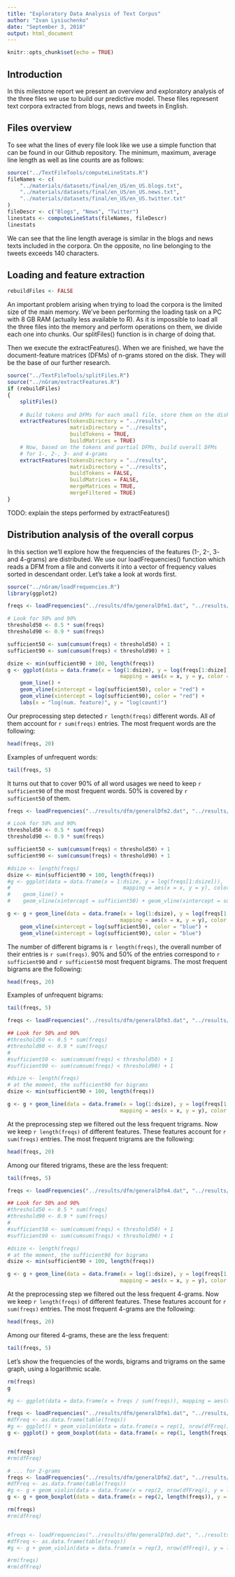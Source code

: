 ```yaml
---
title: "Exploratory Data Analysis of Text Corpus"
author: "Ivan Lysiuchenko"
date: "September 3, 2018"
output: html_document
---
```


```r
knitr::opts_chunk$set(echo = TRUE)
```

## Introduction

In this milestone report we present an overview and exploratory analysis of the three files
we use to build our predictive model. These files represent text corpora extracted from
blogs, news and tweets in English.

## Files overview

To see what the lines of every file look like we use a simple function that can be found
in our Github repository. The minimum, maximum, average line length as well as line counts
are as follows:

```r
source("../TextFileTools/computeLineStats.R")
fileNames <- c(
    "../materials/datasets/final/en_US/en_US.blogs.txt",
    "../materials/datasets/final/en_US/en_US.news.txt",
    "../materials/datasets/final/en_US/en_US.twitter.txt"
)
fileDescr <- c("Blogs", "News", "Twitter")
linestats <- computeLineStats(fileNames, fileDescr)
linestats
```

We can see that the line length average is similar in the blogs and news texts included in
the corpora. On the opposite, no line belonging to the tweets exceeds 140 characters.

## Loading and feature extraction

```r
rebuildFiles <- FALSE
```

An important problem arising when trying to load the corpora is the limited size of the main
memory. We've been performing the loading task on a PC with 8 GB RAM (actually less available to R).
As it is impossible to load all the three files into the memory and perform operations on them,
we divide each one into chunks. Our splitFiles() function is in charge of doing that.

Then we execute the extractFeatures(). When we are finished, we have the document-feature matrices
(DFMs) of n-grams stored on the disk. They will be the base of our further research.

```r
source("../TextFileTools/splitFiles.R")
source("../nGram/extractFeatures.R")
if (rebuildFiles)
{
    splitFiles()
    
    # Build tokens and DFMs for each small file, store them on the disk
    extractFeatures(tokensDirectory = "../results",
                    matrixDirectory = "../results",
                    buildTokens = TRUE,
                    buildMatrices = TRUE)
    # Now, based on the tokens and partial DFMs, build overall DFMs
    # for 1-, 2-, 3- and 4-grams
    extractFeatures(tokensDirectory = "../results",
                    matrixDirectory = "../results",
                    buildTokens = FALSE,
                    buildMatrices = FALSE,
                    mergeMatrices = TRUE,
                    mergeFiltered = TRUE)
}
```

TODO: explain the steps performed by extractFeatures()

## Distribution analysis of the overall corpus

In this section we'll explore how the frequencies of the features (1-, 2-, 3- and 4-grams) are distributed.
We use our loadFrequencies() function which reads a DFM from a file and
converts it into a vector of frequency values sorted in descendant order.
Let's take a look at words first.

```r
source("../nGram/loadFrequencies.R")
library(ggplot2)

freqs <- loadFrequencies("../results/dfm/generalDfm1.dat", "../results/dfm/freq1.dat")

# Look for 50% and 90%
threshold50 <- 0.5 * sum(freqs)
threshold90 <- 0.9 * sum(freqs)

sufficient50 <- sum(cumsum(freqs) < threshold50) + 1
sufficient90 <- sum(cumsum(freqs) < threshold90) + 1

dsize <- min(sufficient90 + 100, length(freqs))
g <- ggplot(data = data.frame(x = log(1:dsize), y = log(freqs[1:dsize])), 
                                    mapping = aes(x = x, y = y, color = "red")) + 
    geom_line() +
    geom_vline(xintercept = log(sufficient50), color = "red") + 
    geom_vline(xintercept = log(sufficient90), color = "red") +
    labs(x = "log(num. feature)", y = "log(count)")
```

Our preprocessing step detected `r length(freqs)` different words. 
All of them account for `r sum(freqs)` entries.
The most frequent words are the following:

```r
head(freqs, 20)
```

Examples of unfrequent words:

```r
tail(freqs, 5)
```

It turns out that to cover 90% of all word usages we need to keep `r sufficient90` of the most frequent words.
50% is covered by `r sufficient50` of them.


```r
freqs <- loadFrequencies("../results/dfm/generalDfm2.dat", "../results/dfm/freq2.dat")

# Look for 50% and 90%
threshold50 <- 0.5 * sum(freqs)
threshold90 <- 0.9 * sum(freqs)

sufficient50 <- sum(cumsum(freqs) < threshold50) + 1
sufficient90 <- sum(cumsum(freqs) < threshold90) + 1

#dsize <- length(freqs)
dsize <- min(sufficient90 + 100, length(freqs))
#g <- ggplot(data = data.frame(x = 1:dsize, y = log(freqs[1:dsize])), 
#                                    mapping = aes(x = x, y = y), color = "blue") + 
#    geom_line() +
#    geom_vline(xintercept = sufficient50) + geom_vline(xintercept = sufficient90)

g <- g + geom_line(data = data.frame(x = log(1:dsize), y = log(freqs[1:dsize])), 
                                    mapping = aes(x = x, y = y), color = "blue") +
    geom_vline(xintercept = log(sufficient50), color = "blue") + 
    geom_vline(xintercept = log(sufficient90), color = "blue")
```

The number of different bigrams is `r length(freqs)`, the overall number of their entries is `r sum(freqs)`.
90% and 50% of the entries correspond to `r sufficient90` and `r sufficient50` most frequent bigrams.
The most frequent bigrams are the following:

```r
head(freqs, 20)
```

Examples of unfrequent bigrams:

```r
tail(freqs, 5)
```

```r
freqs <- loadFrequencies("../results/dfm/generalDfm3.dat", "../results/dfm/freq3.dat")

## Look for 50% and 90%
#threshold50 <- 0.5 * sum(freqs)
#threshold90 <- 0.9 * sum(freqs)
#
#sufficient50 <- sum(cumsum(freqs) < threshold50) + 1
#sufficient90 <- sum(cumsum(freqs) < threshold90) + 1

#dsize <- length(freqs)
# at the moment, the sufficient90 for bigrams
dsize <- min(sufficient90 + 100, length(freqs))

g <- g + geom_line(data = data.frame(x = log(1:dsize), y = log(freqs[1:dsize])), 
                                    mapping = aes(x = x, y = y), color = "green")
```

At the preprocessing step we filtered out the less frequent trigrams.
Now we keep `r length(freqs)` of different features. These features account for `r sum(freqs)` entries.
The most frequent trigrams are the following:

```r
head(freqs, 20)
```

Among our fitered trigrams, these are the less frequent:

```r
tail(freqs, 5)
```


```r
freqs <- loadFrequencies("../results/dfm/generalDfm4.dat", "../results/dfm/freq4.dat")

## Look for 50% and 90%
#threshold50 <- 0.5 * sum(freqs)
#threshold90 <- 0.9 * sum(freqs)
#
#sufficient50 <- sum(cumsum(freqs) < threshold50) + 1
#sufficient90 <- sum(cumsum(freqs) < threshold90) + 1

#dsize <- length(freqs)
# at the moment, the sufficient90 for bigrams
dsize <- min(sufficient90 + 100, length(freqs))

g <- g + geom_line(data = data.frame(x = log(1:dsize), y = log(freqs[1:dsize])), 
                                    mapping = aes(x = x, y = y), color = "black")
```

At the preprocessing step we filtered out the less frequent 4-grams.
Now we keep `r length(freqs)` of different features. These features account for `r sum(freqs)` entries.
The most frequent 4-grams are the following:

```r
head(freqs, 20)
```

Among our fitered 4-grams, these are the less frequent:

```r
tail(freqs, 5)
```


Let's show the frequencies of the words, bigrams and trigrams on the same graph,
using a logarithmic scale.

```r
rm(freqs)
g
```

```r
#g <- ggplot(data = data.frame(x = freqs / sum(freqs)), mapping = aes(x = x)) + stat_density(aes(y = ..count..)) + scale_y_continuous(trans = "log1p")

freqs <- loadFrequencies("../results/dfm/generalDfm1.dat", "../results/dfm/freq1.dat")
#dfFreq <- as.data.frame(table(freqs))
#g <- ggplot() + geom_violin(data = data.frame(x = rep(1, nrow(dfFreq)), y = log(as.numeric(dfFreq$Freq))),  mapping = aes(x = x, y = y, group = x))
g <- ggplot() + geom_boxplot(data = data.frame(x = rep(1, length(freqs)), y = log(freqs)),  mapping = aes(x = x, y = y, group = x))


rm(freqs)
#rm(dfFreq)

# ... for 2-grams
freqs <- loadFrequencies("../results/dfm/generalDfm2.dat", "../results/dfm/freq2.dat")
#dfFreq <- as.data.frame(table(freqs))
#g <- g + geom_violin(data = data.frame(x = rep(2, nrow(dfFreq)), y = log(as.numeric(dfFreq$Freq))),  mapping = aes(x = x, y = y, group = x))
g <- g + geom_boxplot(data = data.frame(x = rep(2, length(freqs)), y = log(freqs)),  mapping = aes(x = x, y = y, group = x))

rm(freqs)
#rm(dfFreq)


#freqs <- loadFrequencies("../results/dfm/generalDfm3.dat", "../results/dfm/freq3.dat")
#dfFreq <- as.data.frame(table(freqs))
#g <- g + geom_violin(data = data.frame(x = rep(3, nrow(dfFreq)), y = log(as.numeric(dfFreq$Freq))),  mapping = aes(x = x, y #= y, group = x)) + geom_violin()

#rm(freqs)
#rm(dfFreq)
```

